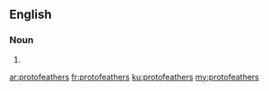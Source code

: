 ==English==

===Noun===
{{head|en|noun plural form}}

# {{plural of|protofeather|lang=en}}

[[ar:protofeathers]]
[[fr:protofeathers]]
[[ku:protofeathers]]
[[my:protofeathers]]
